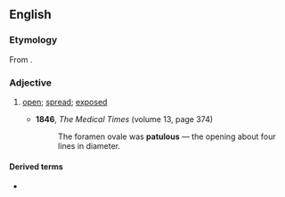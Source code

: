 ==English==

===Etymology===
From {{uder|en|la|patulus}}.

===Adjective===
{{en-adj}}

# [[open]]; [[spread]]; [[exposed]]
#: {{synonyms|en|patulent}}
#* '''1846''', ''The Medical Times'' (volume 13, page 374)
#*: The foramen ovale was '''patulous''' — the opening about four lines in diameter.

====Derived terms====
* {{l|en|patulousness}}